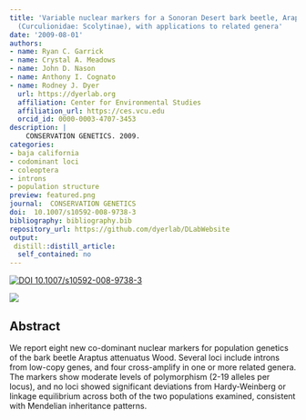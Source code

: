 ```yaml
---
title: 'Variable nuclear markers for a Sonoran Desert bark beetle, Araptus attenuatus Wood
  (Curculionidae: Scolytinae), with applications to related genera'
date: '2009-08-01'
authors:
- name: Ryan C. Garrick
- name: Crystal A. Meadows
- name: John D. Nason
- name: Anthony I. Cognato
- name: Rodney J. Dyer
  url: https://dyerlab.org
  affiliation: Center for Environmental Studies
  affiliation_url: https://ces.vcu.edu
  orcid_id: 0000-0003-4707-3453
description: |
    CONSERVATION GENETICS. 2009.  
categories: 
- baja california
- codominant loci
- coleoptera
- introns
- population structure
preview: featured.png
journal:  CONSERVATION GENETICS
doi:  10.1007/s10592-008-9738-3
bibliography: bibliography.bib
repository_url: https://github.com/dyerlab/DLabWebsite
output:
 distill::distill_article:
  self_contained: no
---
```


 [![ DOI 10.1007/s10592-008-9738-3](http://img.shields.io/badge/DOI-474747.svg)](https://doi.org/10.1007/s10592-008-9738-3)

![]( featured.png )

## Abstract

We report eight new co-dominant nuclear markers for population genetics of the bark beetle Araptus attenuatus Wood. Several loci include introns from low-copy genes, and four cross-amplify in one or more related genera. The markers show moderate levels of polymorphism (2-19 alleles per locus), and no loci showed significant deviations from Hardy-Weinberg or linkage equilibrium across both of the two populations examined, consistent with Mendelian inheritance patterns.
